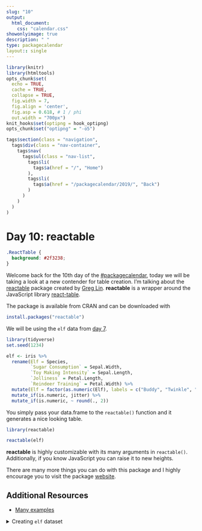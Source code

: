 ```yaml
---
slug: "10"
output: 
  html_document:
    css: "calendar.css"
showonlyimage: true
description: " "
type: packagecalendar
layout:: single
---
```


<html>
    <link rel="stylesheet" href="calendar-post.css"/>
</html>

```r
library(knitr)
library(htmltools)
opts_chunk$set(
  echo = TRUE, 
  cache = TRUE,
  collapse = TRUE,
  fig.width = 7, 
  fig.align = 'center',
  fig.asp = 0.618, # 1 / phi
  out.width = "700px")
knit_hooks$set(optipng = hook_optipng)
opts_chunk$set("optipng" = "-o5")
```

```r
tags$section(class = "navigation",
  tags$div(class = "nav-container",
    tags$nav(
      tags$ul(class = "nav-list",
        tags$li(
          tags$a(href = "/", "Home")
        ),
        tags$li(
          tags$a(href = "/packagecalendar/2019/", "Back")
        )
      )
    )
  )
)
```

# Day 10: reactable

```css
.ReactTable {
  background: #2f3238;
}
```


Welcome back for the 10th day of the [#packagecalendar](https://twitter.com/hashtag/packagecalendar),
today we will be taking a look at a new contender for table creation. 
I'm talking about the [reactable](https://github.com/glin/reactable) package created by [Greg Lin](https://github.com/glin). 
**reactable** is a wrapper around the JavaScript library [react-table](https://github.com/tannerlinsley/react-table).

The package is available from CRAN and can be downloaded with

```r
install.packages("reactable")
```

We will be using the `elf` data from [day 7](https://www.hvitfeldt.me/pkgcal2019/7/).

```r
library(tidyverse)
set.seed(1234)

elf <- iris %>%
  rename(Elf = Species,
         `Sugar Consumption` = Sepal.Width,
         `Toy Making Intensity` = Sepal.Length,
         `Jolliness` = Petal.Length,
         `Reindeer Training` = Petal.Width) %>%
  mutate(Elf = factor(as.numeric(Elf), labels = c("Buddy", "Twinkle", "Holly"))) %>%
  mutate_if(is.numeric, jitter) %>%
  mutate_if(is.numeric, ~ round(., 2))
```

You simply pass your data.frame to the `reactable()` function and it generates a nice looking table.

```r
library(reactable) 

reactable(elf)
```

**reactable** is highly customizable with its many arguments in `reactable()`.
Additionally, if you know JavaScript you can raise it to new heights.

There are many more things you can do with this package and I highly encourage you to visit the package [website](https://glin.github.io/reactable/).

## Additional Resources

- [Many examples](https://glin.github.io/reactable/articles/examples.html)

<details>
 <summary>Creating `elf` dataset</summary>

```r
library(tidyverse)
set.seed(1234)

elf <- iris %>%
  rename(Elf = Species,
         `Sugar Consumption` = Sepal.Width,
         `Toy Making Intensity` = Sepal.Length,
         `Jolliness` = Petal.Length,
         `Reindeer Training` = Petal.Width) %>%
  mutate(Elf = factor(as.numeric(Elf), labels = c("Buddy", "Twinkle", "Holly"))) %>%
  mutate_if(is.numeric, jitter)
```

</details>
